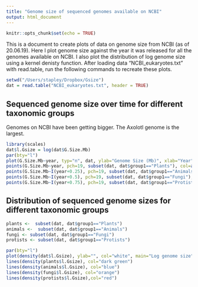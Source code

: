 ```yaml
---
title: "Genome size of sequenced genomes available on NCBI"
output: html_document
---
```


```r
knitr::opts_chunk$set(echo = TRUE)
```
This is a document to create plots of data on genome size from NCBI (as of 20.06.19). Here I plot genome size against the year it was released for all the genomes available on NCBI. I also plot the distribution of log genome size using a kernel denisty function. After loading data "NCBI_eukaryotes.txt" with read.table, run the following commands to recreate these plots.

```r
setwd("/Users/stapley/Dropbox/Gsize")
dat = read.table("NCBI_eukaryotes.txt", header = TRUE)
```

## Sequenced genome size over time for different taxonomic groups

Genomes on NCBI have been getting bigger. The Axolotl genome is the largest. 

```r
library(scales)
dat$l.Gsize = log(dat$G.Size.Mb)
par(bty="l")
plot(G.Size.Mb~year, typ="n", dat, ylab="Genome Size (Mb)", xlab="Year", ylim=c(0,37000))
points(G.Size.Mb~year, pch=19, subset(dat, dat$group1=="Plants"), col=alpha("green3", 0.75))
points(G.Size.Mb~I(year+0.25), pch=19, subset(dat, dat$group1=="Animals"), col=alpha("blue3", 0.75))
points(G.Size.Mb~I(year+0.5), pch=19, subset(dat, dat$group1=="Fungi"), col=alpha("orange", 0.75))
points(G.Size.Mb~I(year+0.75), pch=19, subset(dat, dat$group1=="Protists"), col=alpha("red", 0.75))

```

## Distribution of sequenced genome sizes for different taxonomic groups

```r
plants <-  subset(dat, dat$group1=="Plants")
animals <-  subset(dat, dat$group1=="Animals")
fungi <- subset(dat, dat$group1=="Fungi")
protists <- subset(dat, dat$group1=="Protists")

par(bty="l")
plot(density(dat$l.Gsize), ylab="", col="white", main="Log genome size", ylim=c(0,1))
lines(density(plants$l.Gsize), col="dark green")
lines(density(animals$l.Gsize), col="blue")
lines(density(fungi$l.Gsize), col="orange")
lines(density(protists$l.Gsize),col="red")


```

